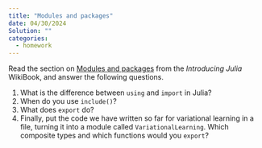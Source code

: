 ```yaml
---
title: "Modules and packages"
date: 04/30/2024
Solution: ""
categories:
  - homework
---
```


Read the section on [Modules and packages](https://en.wikibooks.org/wiki/Introducing_Julia/Modules_and_packages) from the *Introducing Julia* WikiBook, and answer the following questions.

1. What is the difference between `using` and `import` in Julia?
1. When do you use `include()`?
1. What does `export` do?
1. Finally, put the code we have written so far for variational learning in a file, turning it into a module called `VariationalLearning`. Which composite types and which functions would you `export`?

